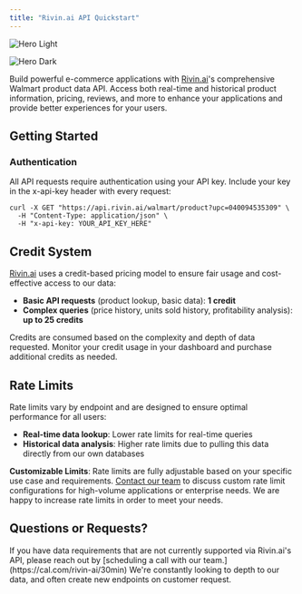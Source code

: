 ```yaml
---
title: "Rivin.ai API Quickstart"
---
```


<img
  className="block dark:hidden"
  src="/images/hero-light.png"
  alt="Hero Light"
/>

<img
  className="hidden dark:block"
  src="/images/hero-dark.png"
  alt="Hero Dark"
/>

Build powerful e-commerce applications with [Rivin.ai](http://Rivin.ai)'s comprehensive Walmart product data API. Access both real-time and historical product information, pricing, reviews, and more to enhance your applications and provide better experiences for your users.

## **Getting Started**

### **Authentication**

All API requests require authentication using your API key. Include your key in the x-api-key header with every request:

<RequestExample>

```x-api-key Proper Authentication Example
curl -X GET "https://api.rivin.ai/walmart/product?upc=040094535309" \
  -H "Content-Type: application/json" \
  -H "x-api-key: YOUR_API_KEY_HERE"
```

</RequestExample>

## **Credit System**

[Rivin.ai](http://Rivin.ai) uses a credit-based pricing model to ensure fair usage and cost-effective access to our data:

- **Basic API requests** (product lookup, basic data): **1 credit**
- **Complex queries** (price history, units sold history, profitability analysis): **up to 25 credits**

Credits are consumed based on the complexity and depth of data requested. Monitor your credit usage in your dashboard and purchase additional credits as needed.

## **Rate Limits**

Rate limits vary by endpoint and are designed to ensure optimal performance for all users:

- **Real-time data lookup**: Lower rate limits for real-time queries
- **Historical data analysis**: Higher rate limits due to pulling this data directly from our own databases

**Customizable Limits**: Rate limits are fully adjustable based on your specific use case and requirements. [Contact our team](https://cal.com/rivin-ai/30min) to discuss custom rate limit configurations for high-volume applications or enterprise needs. We are happy to increase rate limits in order to meet your needs.

## Questions or Requests?

<Tip>
  If you have data requirements that are not currently supported via Rivin.ai's API, please reach out by [scheduling a call with our team.](https://cal.com/rivin-ai/30min) We're constantly looking to depth to our data, and often create new endpoints on customer request.
</Tip>